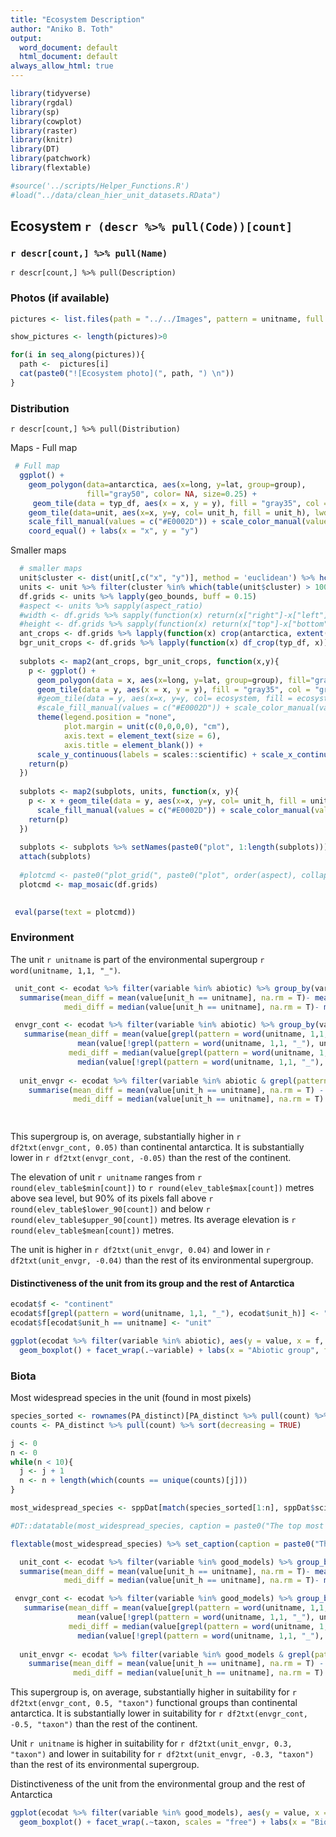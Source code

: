 ```yaml
---
title: "Ecosystem Description"
author: "Aniko B. Toth"
output:
  word_document: default
  html_document: default
always_allow_html: true
---
```



```r
library(tidyverse)
library(rgdal)
library(sp)
library(cowplot)
library(raster)
library(knitr)
library(DT)
library(patchwork)
library(flextable)

#source('../scripts/Helper_Functions.R')
#load("../data/clean_hier_unit_datasets.RData")

```

## Ecosystem `r (descr %>% pull(Code))[count] `
### `r descr[count,] %>% pull(Name)`
`r descr[count,] %>% pull(Description)`

### Photos (if available)

```r
pictures <- list.files(path = "../../Images", pattern = unitname, full.names = TRUE) %>% grep(pattern = "XX", value = TRUE)

show_pictures <- length(pictures)>0
```

```r
for(i in seq_along(pictures)){
  path <-  pictures[i]
  cat(paste0("![Ecosystem photo](", path, ") \n"))
}

```


### Distribution

`r descr[count,] %>% pull(Distribution)`

Maps - Full map

```r
 # Full map
  ggplot() +  
    geom_polygon(data=antarctica, aes(x=long, y=lat, group=group), 
                 fill="gray50", color= NA, size=0.25) +
     geom_tile(data = typ_df, aes(x = x, y = y), fill = "gray35", col = "gray35", lwd = 0.8) +
    geom_tile(data=unit, aes(x=x, y=y, col= unit_h, fill = unit_h), lwd = 1.5) +
    scale_fill_manual(values = c("#E0002D")) + scale_color_manual(values = c("#E0002D")) +
    coord_equal() + labs(x = "x", y = "y")
```

Smaller maps

```r
  # smaller maps
  unit$cluster <- dist(unit[,c("x", "y")], method = 'euclidean') %>% hclust(method = 'average') %>% cutree(k = 6)
  units <- unit %>% filter(cluster %in% which(table(unit$cluster) > 100)) %>% split(.$cluster)
  df.grids <- units %>% lapply(geo_bounds, buff = 0.15)
  #aspect <- units %>% sapply(aspect_ratio)
  #width <- df.grids %>% sapply(function(x) return(x["right"]-x["left"]))
  #height <- df.grids %>% sapply(function(x) return(x["top"]-x["bottom"]))
  ant_crops <- df.grids %>% lapply(function(x) crop(antarctica, extent(x)))
  bgr_unit_crops <- df.grids %>% lapply(function(x) df_crop(typ_df, x))
  
  subplots <- map2(ant_crops, bgr_unit_crops, function(x,y){
    p <- ggplot() +  
      geom_polygon(data = x, aes(x=long, y=lat, group=group), fill="gray50", color= NA, size=0.25) +
      geom_tile(data = y, aes(x = x, y = y), fill = "gray35", col = "gray35", lwd = 0.8) +
      #geom_tile(data = y, aes(x=x, y=y, col= ecosystem, fill = ecosystem), lwd = .8) +
      #scale_fill_manual(values = c("#E0002D")) + scale_color_manual(values = c("#E0002D")) + coord_equal() +
      theme(legend.position = "none", 
            plot.margin = unit(c(0,0,0,0), "cm"), 
            axis.text = element_text(size = 6), 
            axis.title = element_blank()) +
      scale_y_continuous(labels = scales::scientific) + scale_x_continuous(labels = scales::scientific) 
    return(p)
  })
  
  subplots <- map2(subplots, units, function(x, y){
    p <- x + geom_tile(data = y, aes(x=x, y=y, col= unit_h, fill = unit_h), lwd = .8) +
      scale_fill_manual(values = c("#E0002D")) + scale_color_manual(values = c("#E0002D")) + coord_equal() 
    return(p)
  })
  
  subplots <- subplots %>% setNames(paste0("plot", 1:length(subplots)))
  attach(subplots)
  
  #plotcmd <- paste0("plot_grid(", paste0("plot", order(aspect), collapse = ","),", rel_widths = width)")
  plotcmd <- map_mosaic(df.grids)
 

```


```r
 eval(parse(text = plotcmd))
```


### Environment

The unit `r unitname` is part of the environmental supergroup `r word(unitname, 1,1, "_")`.

```r
 unit_cont <- ecodat %>% filter(variable %in% abiotic) %>% group_by(variable) %>% 
  summarise(mean_diff = mean(value[unit_h == unitname], na.rm = T)- mean(value[unit_h != unitname], na.rm = T), 
            medi_diff = median(value[unit_h == unitname], na.rm = T)- median(value[unit_h != unitname], na.rm = T)) %>% arrange(desc(mean_diff)) 

 envgr_cont <- ecodat %>% filter(variable %in% abiotic) %>% group_by(variable) %>% 
   summarise(mean_diff = mean(value[grepl(pattern = word(unitname, 1,1, "_"), unit_h)], na.rm = T) - 
               mean(value[!grepl(pattern = word(unitname, 1,1, "_"), unit_h)], na.rm = T), 
             medi_diff = median(value[grepl(pattern = word(unitname, 1,1, "_"), unit_h)], na.rm = T) - 
               median(value[!grepl(pattern = word(unitname, 1,1, "_"), unit_h)], na.rm = T)) %>% arrange(desc(mean_diff))
 
  unit_envgr <- ecodat %>% filter(variable %in% abiotic & grepl(pattern = word(unitname, 1,1, "_"), unit_h)) %>% group_by(variable) %>% 
    summarise(mean_diff = mean(value[unit_h == unitname], na.rm = T) - mean(value[unit_h != unitname], na.rm = T),
              medi_diff = median(value[unit_h == unitname], na.rm = T) - median(value[unit_h != unitname], na.rm = T)) %>% arrange(desc(mean_diff))

  
```

This supergroup is, on average, substantially higher in `r df2txt(envgr_cont, 0.05)` than continental antarctica. It is substantially lower in `r df2txt(envgr_cont, -0.05)` than the rest of the continent.

The elevation of unit `r unitname` ranges from `r round(elev_table$min[count])` to `r round(elev_table$max[count])` metres above sea level, but 90% of its pixels fall above `r round(elev_table$lower_90[count])` and below `r round(elev_table$upper_90[count])` metres. Its average elevation is `r round(elev_table$mean[count])` metres.

The unit is higher in `r df2txt(unit_envgr, 0.04)` and lower in `r df2txt(unit_envgr, -0.04)` than the rest of its environmental supergroup.

<!--
Range of environmental variables present in the unit:

```r
ggplot(ecodat %>% filter(variable %in% abiotic & unit_h == unitname), aes(x = variable, fill = variable, y = value)) + geom_boxplot()

```

The table below shows the difference in the mean values of all environmental variables in the environmental group compared to the continent, the unit compared to the environmental group, and finally the unit compared to the rest of the continent. 

```r
#DT::datatable(merge(envgr_cont, unit_envgr, by = "variable") %>% merge(unit_cont, by = "variable") %>% dplyr::select(variable, #grep("mean", names(.))) %>% setNames(c("variable", "group_continent", "unit_group", "unit_continent")) %>% #arrange(desc(unit_continent)))

```

-->

#### Distinctiveness of the unit from its group and the rest of Antarctica

```r
ecodat$f <- "continent"
ecodat$f[grepl(pattern = word(unitname, 1,1, "_"), ecodat$unit_h)] <- "group"
ecodat$f[ecodat$unit_h == unitname] <- "unit"

ggplot(ecodat %>% filter(variable %in% abiotic), aes(y = value, x = f, fill = f)) + 
  geom_boxplot() + facet_wrap(.~variable) + labs(x = "Abiotic group", fill = "Abiotic group")

```

<!-- Distinctiveness of environmental group from rest of Antarctica.

```r
ggplot(ecodat %>% filter(variable %in% abiotic), aes(y = value, x = grepl(pattern = word(unitname, 1,1, "_"), unit_h), fill = grepl(pattern = word(unitname, 1,1, "_"), unit_h))) + 
  geom_boxplot() + facet_wrap(.~variable) + labs(x = "Abiotic group", fill = "Abiotic group")


```

Distinctiveness of unit `r unitname` from rest of environmental group

```r
ggplot(ecodat %>% filter(variable %in% abiotic & grepl(pattern = word(unitname, 1,1, "_"), unit_h)), aes(y = value, x = unit_h == unitname, fill = unit_h == unitname)) + 
  geom_boxplot() + facet_wrap(.~variable) 


```


Distinctiveness of unit `r unitname` from rest of antarctica.
```r
ggplot(ecodat %>% filter(variable %in% abiotic), aes(y = value, x = unit_h == unitname, fill =  unit_h == unitname)) + 
  geom_boxplot() + facet_wrap(.~variable)

```

-->

### Biota
<!--
Top 10 most abundant species in the unit
```r
species_sorted <- rownames(PA)[PA %>% pull(count) %>% order(decreasing = TRUE)]
counts <- PA %>% pull(count) %>% sort(decreasing = TRUE)

j <- 0
n <- 0
while(n < 10){
  j <- j + 1
  n <- n + length(which(counts == unique(counts)[j]))
}

most_sampled_species <- sppDat[match(species_sorted[1:n], sppDat$scientific),] %>% dplyr::select(scientific, Functional_group, phylum) %>% data.frame(restricted = species_sorted[1:n] %in% restricted_spp, count = counts[1:n], relative_pct = round(100*counts[1:n]/sum(counts), 4)) %>% filter(relative_pct > 0)

#DT::datatable(most_sampled_species, caption = paste0("The top most abundant species in ecosystem ", unitname))
```

Locations of the top 3 most abundant species in the unit.

```r
  
mas <- occ %>% data.frame() %>% dplyr::filter(fah == i & scientific %in% most_sampled_species$scientific[1:3])

ggplot() +  
    geom_polygon(data=antarctica, aes(x=long, y=lat, group=group), 
                 fill="gray50", color= NA, size=0.25) +
    geom_tile(data=unit, aes(x=x, y=y, col= ecosystem, fill = ecosystem), lwd = 1) +
    scale_fill_manual(values = c("#E0002D")) + 
    coord_equal() + labs(x = "x", y = "y") + 
  geom_point(data = mas, aes(x = decimalLongitude.1, y = decimalLatitude.1, col = scientific), shape = 3, size = 6, stroke = 1) + scale_color_manual(values = c("#E0002D", "black", "blue", "yellow")) 
 

```

-->

Most widespread species in the unit (found in most pixels)
```r
species_sorted <- rownames(PA_distinct)[PA_distinct %>% pull(count) %>% order(decreasing = TRUE)]
counts <- PA_distinct %>% pull(count) %>% sort(decreasing = TRUE)

j <- 0
n <- 0
while(n < 10){
  j <- j + 1
  n <- n + length(which(counts == unique(counts)[j]))
}

most_widespread_species <- sppDat[match(species_sorted[1:n], sppDat$scientific),] %>% dplyr::select(scientific, Functional_group, phylum) %>% data.frame(restricted = species_sorted[1:n] %in% restricted_spp, count = counts[1:n], relative_pct = round(100*counts[1:n]/sum(counts), 4)) %>% filter(relative_pct > 0)

#DT::datatable(most_widespread_species, caption = paste0("The top most widespread species in ecosystem ", unitname))

flextable(most_widespread_species) %>% set_caption(caption = paste0("The top most widespread species in ecosystem ", unitname))
```

<!--

Locations of the top 3 most widespread species in the unit.

```r
  
mws <- occ %>% data.frame() %>% dplyr::filter(fah == i & scientific %in% most_widespread_species$scientific[1:3])

ggplot() +  
    geom_polygon(data=antarctica, aes(x=long, y=lat, group=group), 
                 fill="gray50", color= NA, size=0.25) +
    geom_tile(data=unit, aes(x=x, y=y, col= ecosystem, fill = ecosystem), lwd = 1) +
    scale_fill_manual(values = c("#E0002D")) + 
    coord_equal() + labs(x = "x", y = "y") + 
  geom_point(data = mws, aes(x = decimalLongitude.1, y = decimalLatitude.1, col = scientific), shape = 3, size = 6, stroke = 1) + scale_color_manual(values = c("#E0002D", "black", "blue", "yellow")) 
 

```


Any well-sampled species that occur MOST commonly in the unit (these may have potential use as diagnostic species).
```r
commons <- commonspp[which(commonspp == count)] %>% names()

common_table <- sppDat[match(commons, sppDat$scientific),] %>% dplyr::select(scientific, Functional_group, phylum) %>% data.frame(restricted = commons %in% restricted_spp, relative_pct = dom_pct[commons]) %>% filter(relative_pct > 0) %>% tibble()
common_table <- common_table %>% arrange(desc(relative_pct))
if(nrow(common_table)>0){
#DT::datatable(common_table, caption = paste0("A list of common species whose highest incidence of sampling is in ", unitname))
  }else cat("None \n")

```

Sampling locations of the species with the highest relative percent of occurrences found in this unit.

```r
mcs <- occ %>% data.frame() %>% dplyr::filter(fah == i & scientific %in% common_table$scientific[1:3])

if(nrow(mcs) > 0){
  ggplot() +  
    geom_polygon(data=antarctica, aes(x=long, y=lat, group=group), 
                 fill="gray50", color= NA, size=0.25) +
    geom_tile(data=unit, aes(x=x, y=y, col= ecosystem, fill = ecosystem), lwd = 1) +
    scale_fill_manual(values = c("#E0002D")) + 
    coord_equal() + labs(x = "x", y = "y") + 
  geom_point(data = mcs, aes(x = decimalLongitude.1, y = decimalLatitude.1, col = scientific), shape = 3, size = 6, stroke = 1) + scale_color_manual(values = c("#E0002D", "black", "blue", "yellow")) 
}

 

```


```r
sampled_species <- rownames(PA)[PA %>%  pull(count) %>% `>`(0) %>% which()]
singl <- sampled_species[sampled_species %in% singletons]
singl_table <- sppDat[match(singl, sppDat$scientific),] %>% dplyr::select(scientific, Functional_group, phylum) %>% data.frame(restricted = singl %in% restricted_spp) 
if(nrow(singl_table) > 0){
  #DT::datatable(singl_table, caption = paste0("A list of singletons (only one sampled individual) that are found in ", unitname))
} else cat("None \n")

```

A list of doubletons (two sampled individuals) found in the unit 

```r

doubl <- sampled_species[sampled_species %in% doubletons]
doubl_table <- sppDat[match(doubl, sppDat$scientific),] %>% dplyr::select(scientific, Functional_group, phylum) %>% data.frame(restricted = doubl %in% restricted_spp) 
if(nrow(doubl_table) > 0){
  # DT::datatable(doubl_table, caption = paste0("A list of doubletons (two sampled individuals) that are found in ", unitname))
} else cat("None \n")

```

-->

```r

  unit_cont <- ecodat %>% filter(variable %in% good_models) %>% group_by(taxon) %>% 
  summarise(mean_diff = mean(value[unit_h == unitname], na.rm = T)- mean(value[unit_h != unitname], na.rm = T), 
            medi_diff = median(value[unit_h == unitname], na.rm = T)- median(value[unit_h != unitname], na.rm = T)) %>% arrange(desc(mean_diff)) 

 envgr_cont <- ecodat %>% filter(variable %in% good_models) %>% group_by(taxon) %>% 
   summarise(mean_diff = mean(value[grepl(pattern = word(unitname, 1,1, "_"), unit_h)], na.rm = T) - 
               mean(value[!grepl(pattern = word(unitname, 1,1, "_"), unit_h)], na.rm = T), 
             medi_diff = median(value[grepl(pattern = word(unitname, 1,1, "_"), unit_h)], na.rm = T) - 
               median(value[!grepl(pattern = word(unitname, 1,1, "_"), unit_h)], na.rm = T)) %>% arrange(desc(mean_diff))
 
  unit_envgr <- ecodat %>% filter(variable %in% good_models & grepl(pattern = word(unitname, 1,1, "_"), unit_h)) %>% group_by(taxon) %>% 
    summarise(mean_diff = mean(value[unit_h == unitname], na.rm = T) - mean(value[unit_h != unitname], na.rm = T),
              medi_diff = median(value[unit_h == unitname], na.rm = T) - median(value[unit_h != unitname], na.rm = T)) %>% arrange(desc(mean_diff))


```  

This supergroup is, on average, substantially higher in suitability for 
`r df2txt(envgr_cont, 0.5, "taxon")` 
functional groups than continental antarctica. It is substantially lower in suitability for
`r df2txt(envgr_cont, -0.5, "taxon")` 
than the rest of the continent.

Unit `r unitname` is higher in suitability for `r df2txt(unit_envgr, 0.3, "taxon")` 
and lower in suitability for `r df2txt(unit_envgr, -0.3, "taxon")` than the rest of its environmental supergroup.

<!--

Suitability for functional groups in `r unitname`.

```r

ggplot(ecodat %>% filter(variable %in% good_models & unit_h == unitname), aes(x = taxon, fill = taxon, y = value)) + geom_boxplot() + theme(legend.position = "none") + coord_flip()
```

The table below shows the difference in the mean values of all suitability variables in the environmental group compared to the continent, the unit compared to the environmental group, and finally the unit compared to the rest of the continent. 

```r
# DT::datatable(merge(envgr_cont, unit_envgr, by = "taxon") %>% merge(unit_cont, by = "taxon") %>% dplyr::select(taxon, grep("mean", # names(.))) %>% setNames(c("taxon", "group_continent", "unit_group", "unit_continent")) %>% arrange(desc(unit_continent)))

```

-->

Distinctiveness of the unit from the environmental group and the rest of Antarctica 
 
```r
ggplot(ecodat %>% filter(variable %in% good_models), aes(y = value, x = f, fill = f)) + 
  geom_boxplot() + facet_wrap(.~taxon, scales = "free") + labs(x = "Biotic group", fill = "Biotic group") + theme(strip.text = element_text(size = 8))

```


<!--
Distinctiveness of environmental group biota from rest of Antarctica.

```r
ggplot(ecodat %>% filter(variable %in% good_models), aes(y = value, x = grepl(pattern = word(unitname, 1,1, "_"), unit_h), fill = grepl(pattern = word(unitname, 1,1, "_"), unit_h))) + 
  geom_boxplot() + facet_wrap(.~variable) + labs(x = "Biotic group", fill = "Biotic group")

```

Distinctiveness of unit `r unitname` from rest of environmental group

```r
ggplot(ecodat %>% filter(variable %in% good_models & grepl(pattern = word(unitname, 1,1, "_"), unit_h)), aes(y = value, x = unit_h == unitname, fill = unit_h == unitname)) + 
  geom_boxplot() + facet_wrap(.~variable) + labs(x = "Biotic group", fill = "Biotic group")

```


Distinctiveness from rest of antarctica.

```r
ggplot(ecodat %>% filter(variable %in% good_models), aes(y = value, x = unit_h == unitname, fill =  unit_h == unitname)) + 
  geom_boxplot() + facet_wrap(.~variable) + labs(x = "Biotic group", fill = "Biotic group")

```

-->

<!--

### Literature 

List of papers potentially relevant to the unit

-->